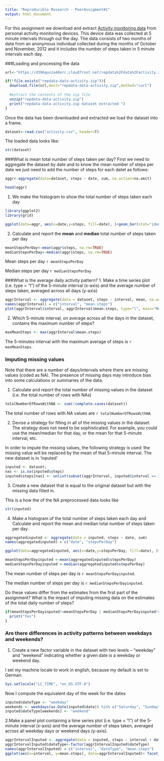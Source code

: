 ```yaml
---
title: "Reproducible Research - PeerAssigment#1"
output: html_document
---
```

For this assignment we download and extract [Activity monitoring data](https://d396qusza40orc.cloudfront.net/repdata%2Fdata%2Factivity.zip) from personal activity monitoring devices. This device data was collected at 5 minute intervals through out the day. The data consists of two months of data from an anonymous individual collected during the months of October and November, 2012 and it includes the number of steps taken in 5 minute intervals each day.   

###Loading and processing the data  
```r
url<-"https://d396qusza40orc.cloudfront.net/repdata%2Fdata%2Factivity.zip"

if(!file.exists("repdata-data-activity.zip")){
  download.file(url,dest="repdata-data-activity.zip",method="curl")
  
  #extract the contents of the zip file
  unzip("repdata-data-activity.zip")
  print("repdata-data-activity.zip dataset extracted ")
}
```
Once the data has been downloaded and extracted we load the dataset into a frame.  

```r
dataset<-read.csv("activity.csv", header=T)

```
The loaded data looks like:  
```r
str(dataset)
```
###What is mean total number of steps taken per day?
First we need to aggregate the dataset by date and to know the mean number of steps per date we just need to add the number of steps for each datet as follows:
```r
aggr<-aggregate(data=dataset, steps ~ date, sum, na.action=na.omit)

head(aggr)
```

1. We make the histogram to show the total number of steps taken each day
```r

library(ggplot2)
library(grid)

ggplot(data=aggr, aes(x=date,y=steps, fill=date), )+geom_bar(stat="identity")+theme(axis.text.x = element_text(angle = 90, hjust = 1))+guides(fill=FALSE)

``` 

2. Calculate and report the **mean** and **median** total number of steps taken per day
```r
meanStepsPerDay<-mean(aggr$steps, na.rm=TRUE)
medianStepsPerDay<-median(aggr$steps, na.rm=TRUE)

```
Mean steps per day `r meanStepsPerDay`  

Median steps per day `r medianStepsPerDay`  

###What is the average daily activity pattern?
1. Make a time series plot (i.e. type = "l") of the 5-minute interval (x-axis) and the average number of steps taken, averaged across all days (y-axis)

```r
aggrInterval <- aggregate(data = dataset, steps ~ interval, mean, na.action=na.omit, simplify=TRUE)
names(aggrInterval) = c("interval", "mean.steps")
plot(aggrInterval$interval, aggrInterval$mean.steps, type="l", main="Mean Steps per Interval")
```


2. Which 5-minute interval, on average across all the days in the dataset, contains the maximum number of steps?

```r
maxMeanSteps <- max(aggrInterval$mean.steps)
```

The 5-minutes interval with the maximum average of steps is `r maxMeanSteps`.

### Imputing missing values
Note that there are a number of days/intervals where there are missing values (coded as NA). The presence of missing days may introduce bias into some calculations or summaries of the data.

1. Calculate and report the total number of missing values in the dataset (i.e. the total number of rows with NAs)

```r
totalNumberOfRowsWithNA <- sum(!complete.cases(dataset))
```
The total number of rows with NA values are `r totalNumberOfRowsWithNA` 


2. Devise a strategy for filling in all of the missing values in the dataset. The strategy does not need to be sophisticated. For example, you could use the mean/median for that day, or the mean for that 5-minute interval, etc.

In order to impute the missing values, the following strategy is used: the missing value will be replaced by the mean of that 5-minute interval. The new dataset is in 'inputed' 
```r
inputed <- dataset;
nas <- is.na(inputed$steps)
inputed$steps[nas] <- unlist(subset(aggrInterval, inputed$interval == interval, select = mean.steps))[1]
```
3. Create a new dataset that is equal to the original dataset but with the missing data filled in.

This is a how the of the NA preprocessed data looks like 
```r
str(inputed)
```

4. Make a histogram of the total number of steps taken each day and Calculate and report the mean and median total number of steps taken per day. 

```r
aggregatedinputed <- aggregate(data = inputed, steps ~ date, sum)
names(aggregatedinputed) = c("date", "stepsPerDay")

ggplot(data=aggregatedinputed, aes(x=date,y=stepsPerDay, fill=date), )+geom_bar(stat="identity")+theme(axis.text.x = element_text(angle = 90, hjust = 1))+guides(fill=FALSE)

```

```r
meanStepsPerDayinputed <-mean(aggregatedinputed$stepsPerDay)
medianStepsPerDayinputed <-median(aggregatedinputed$stepsPerDay)
```

The mean number of steps per day is `r meanStepsPerDayinputed`.  

The median number of steps per day is `r medianStepsPerDayinputed`.  

Do these values differ from the estimates from the first part of the assignment? What is the impact of imputing missing data on the estimates of the total daily number of steps?

```r
if(meanStepsPerDayinputed!=meanStepsPerDay | medianStepsPerDayinputed!=medianStepsPerDay){
  print("Yes")
}
```

### Are there differences in activity patterns between weekdays and weekends?
1. Create a new factor variable in the dataset with two levels – “weekday” and “weekend” indicating whether a given date is a weekday or weekend day.

I set my  machine locale to work in english, because my default is set to German:

```r
Sys.setlocale("LC_TIME", "en_US.UTF-8")
```

Now I compute  the equivalent day of the week for the dates  


```r

inputed$dateType <- "weekday"
weekends <- weekdays(as.Date(inputed$date)) %in% c("Saturday", "Sunday")
inputed$dateType[weekends] <- "weekend"

```

2.Make a panel plot containing a time series plot (i.e. type = "l") of the 5-minute interval (x-axis) and the average number of steps taken, averaged across all weekday days or weekend days (y-axis).

```r
aggrIntervalInputed <- aggregate(data = inputed, steps ~ interval + dateType, mean, simplify=TRUE)
aggrIntervalInputed$dateType<-factor(aggrIntervalInputed$dateType)
names(aggrIntervalInputed) = c("interval", "dateType", "mean.steps")
ggplot(aes(x=interval, y=mean.steps), data=aggrIntervalInputed)+ facet_grid(dateType ~ .) + geom_line()
```


